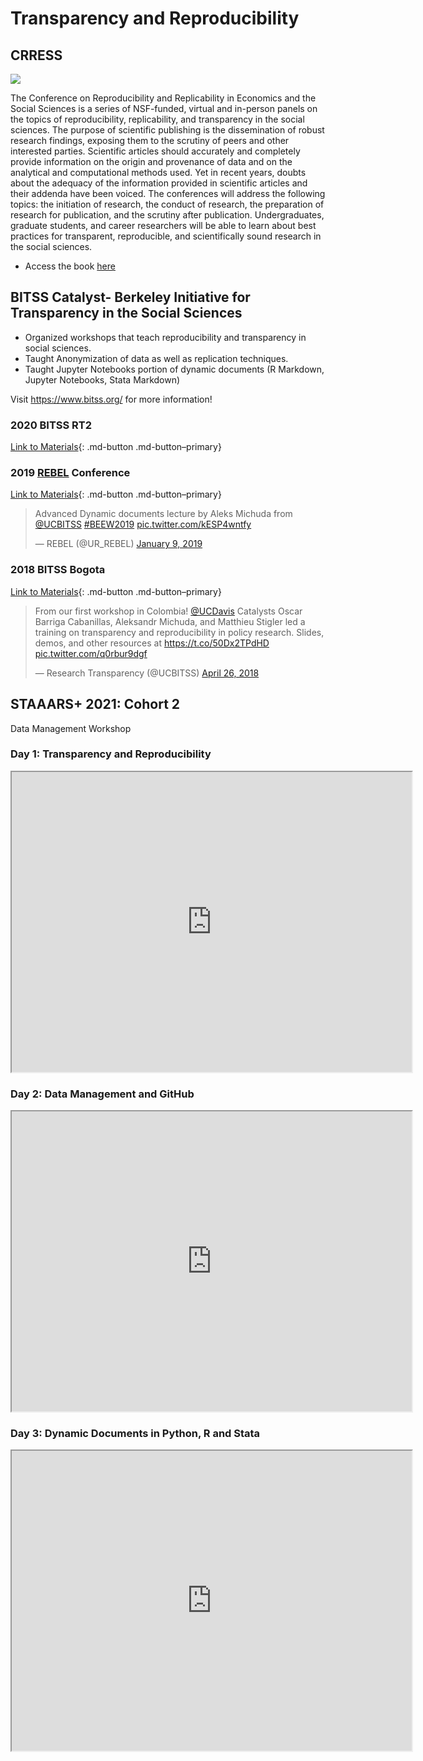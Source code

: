 

# Transparency and Reproducibility

## CRRESS

![](images/crress-logo.png)

The Conference on Reproducibility and Replicability in Economics and the Social Sciences is a series of NSF-funded, virtual and in-person panels on the topics of reproducibility, replicability, and transparency in the social sciences. The purpose of scientific publishing is the dissemination of robust research findings, exposing them to the scrutiny of peers and other interested parties. Scientific articles should accurately and completely provide information on the origin and provenance of data and on the analytical and computational methods used. Yet in recent years, doubts about the adequacy of the information provided in scientific articles and their addenda have been voiced. The conferences will address the following topics: the initiation of research, the conduct of research, the preparation of research for publication, and the scrutiny after publication. Undergraduates, graduate students, and career researchers will be able to learn about best practices for transparent, reproducible, and scientifically sound research in the social sciences.

- Access the book [here](https://labordynamicsinstitute.github.io/crress-book/)


## BITSS Catalyst- Berkeley Initiative for Transparency in the Social Sciences

- Organized workshops that teach reproducibility and transparency in
    social sciences.
- Taught Anonymization of data as well as replication techniques.
- Taught Jupyter Notebooks portion of dynamic documents (R Markdown,
    Jupyter Notebooks, Stata Markdown)

Visit [https://www.bitss.org/](https://www.bitss.org/) for more information!

### 2020 BITSS RT2

[Link to Materials](https://github.com/amichuda/bitss-rt2-2020-jupyter){: .md-button .md-button--primary}

### 2019 [REBEL](https://twitter.com/UR_REBEL) Conference

[Link to Materials](https://osf.io/dpwae/){: .md-button .md-button--primary}

<blockquote class="twitter-tweet"><p lang="en" dir="ltr">Advanced Dynamic documents lecture by Aleks Michuda from <a href="https://twitter.com/UCBITSS?ref_src=twsrc%5Etfw">@UCBITSS</a> <a href="https://twitter.com/hashtag/BEEW2019?src=hash&amp;ref_src=twsrc%5Etfw">#BEEW2019</a> <a href="https://t.co/kESP4wntfy">pic.twitter.com/kESP4wntfy</a></p>&mdash; REBEL (@UR_REBEL) <a href="https://twitter.com/UR_REBEL/status/1083077510869512192?ref_src=twsrc%5Etfw">January 9, 2019</a></blockquote> <script async src="https://platform.twitter.com/widgets.js" charset="utf-8"></script>


### 2018 BITSS Bogota

[Link to Materials](https://osf.io/fbkts/){: .md-button .md-button--primary}

<blockquote class="twitter-tweet"><p lang="en" dir="ltr">From our first workshop in Colombia! <a href="https://twitter.com/ucdavis?ref_src=twsrc%5Etfw">@UCDavis</a> Catalysts Oscar Barriga Cabanillas, Aleksandr Michuda, and Matthieu Stigler led a training on transparency and reproducibility in policy research. Slides, demos, and other resources at <a href="https://t.co/50Dx2TPdHD">https://t.co/50Dx2TPdHD</a> <a href="https://t.co/q0rbur9dgf">pic.twitter.com/q0rbur9dgf</a></p>&mdash; Research Transparency (@UCBITSS) <a href="https://twitter.com/UCBITSS/status/989617806227390465?ref_src=twsrc%5Etfw">April 26, 2018</a></blockquote> <script async src="https://platform.twitter.com/widgets.js" charset="utf-8"></script>


## STAAARS+ 2021: Cohort 2

Data Management Workshop

### Day 1: Transparency and Reproducibility

<div class="day1">
  <iframe src="https://drive.google.com/file/d/17TA-iECULHaaRuoRkQSnfcb7PdDnN7DC/preview" width="640" height="480" allow="autoplay"></iframe>
</div>

### Day 2: Data Management and GitHub

<div class="day2">
<iframe src="https://drive.google.com/file/d/1MG-gwRzVVPz4YSJnmoClw3HCv8tB7DW3/preview" width="640" height="480" allow="autoplay"></iframe>
</div>

### Day 3: Dynamic Documents in Python, R and Stata

<div class="day3">
<iframe src="https://drive.google.com/file/d/1-9mutoN1NYx23-GB80cRdRYL_M1B9L6g/preview" width="640" height="480" allow="autoplay"></iframe>
</div>